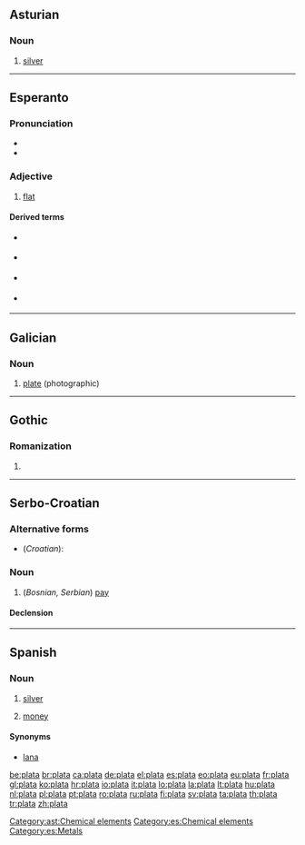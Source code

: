 ==Asturian==
{{wikipedia|lang=ast}}
===Noun===
{{ast-noun|f|plates}}

# [[silver]]
[[Category:ast:Chemical elements]]
----
==Esperanto==

===Pronunciation===
* {{IPA|/ˈplata/|lang=eo}}
* {{hyphenation|pla|ta}}

===Adjective===
{{eo-adj}}

# [[flat]]

====Derived terms====
* {{l|eo|plateta}} {{gloss|Slightly flat}}
* {{l|eo|platega}} {{gloss|Extremely flat}}
* {{l|eo|platigi}} {{gloss|To flatten}}
* {{l|eo|platiĝi}} {{gloss|To become flat}}

----

==Galician==

===Noun===
{{gl-noun|f}}

# [[plate]] (photographic)

----

==Gothic==
===Romanization===
{{got-rom}}

# {{got-romanization of|𐍀𐌻𐌰𐍄𐌰}}

----

==Serbo-Croatian==

===Alternative forms===
* (''Croatian''): {{l|sh|plaća|pláća}}

===Noun===
{{sh-noun|g=f|head=pláta|r|плата|пла́та}}

# (''Bosnian, Serbian'') [[pay]]

====Declension====
{{sh-decl-noun
|plata|plate
|plate|plata
|plati|platama
|platu|plate
|plato|plate
|plati|platama
|platom|platama
}}

----

==Spanish==

===Noun===
{{es-noun|f}}

# [[silver]]
# {{context|Latin America|lang=es}} [[money]]

====Synonyms====
* [[lana]] {{f}}

[[Category:es:Chemical elements]]
[[Category:es:Metals]]

[[be:plata]]
[[br:plata]]
[[ca:plata]]
[[de:plata]]
[[el:plata]]
[[es:plata]]
[[eo:plata]]
[[eu:plata]]
[[fr:plata]]
[[gl:plata]]
[[ko:plata]]
[[hr:plata]]
[[io:plata]]
[[it:plata]]
[[lo:plata]]
[[la:plata]]
[[lt:plata]]
[[hu:plata]]
[[nl:plata]]
[[pl:plata]]
[[pt:plata]]
[[ro:plata]]
[[ru:plata]]
[[fi:plata]]
[[sv:plata]]
[[ta:plata]]
[[th:plata]]
[[tr:plata]]
[[zh:plata]]